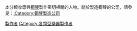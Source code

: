 本分類收錄與[[鋼琴|鋼琴]]製作密切相關的人物。關於製造鋼琴的公司，請參見：[[:Category:鋼琴製造公司|:Category:鋼琴製造公司]]

[[Category:鋼琴|製作者]]
[[Category:各類型樂器製作者|Category:各類型樂器製作者]]